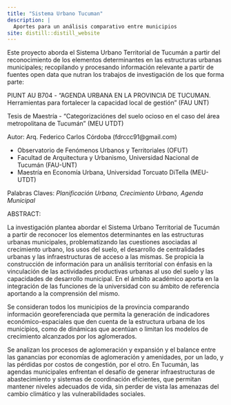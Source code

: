 ```yaml
---
title: "Sistema Urbano Tucuman"
description: |
  Aportes para un análisis comparativo entre municipios
site: distill::distill_website
---
```


Este proyecto aborda el Sistema Urbano Territorial de Tucumán a partir del reconocimiento de los elementos determinantes en las estructuras urbanas municipales; recopilando y procesando información relevante a partir de fuentes open data que nutran los trabajos de investigación de los que forma parte:

PIUNT AU B704 - "AGENDA URBANA EN LA PROVINCIA DE TUCUMAN. Herramientas para fortalecer la capacidad local de gestión" (FAU UNT) 

Tesis de Maestría - "Categorizaciónes del suelo ocioso en el caso del área metropolitana de Tucumán" (MEU UTDT) 

Autor: Arq. Federico Carlos Córdoba (fdrccc91@gmail.com)

* Observatorio de Fenómenos Urbanos y Territoriales (OFUT) 
* Facultad de Arquitectura y Urbanismo, Universidad Nacional de Tucumán (FAU-UNT)
* Maestría en Economía Urbana, Universidad Torcuato DiTella (MEU-UTDT)

Palabras Claves: *Planificación Urbana, Crecimiento Urbano, Agenda Municipal*

ABSTRACT:

La investigación plantea abordar el Sistema Urbano Territorial de Tucumán a partir de reconocer los elementos determinantes en las estructuras urbanas municipales, problematizando las cuestiones asociadas al crecimiento urbano, los usos del suelo, el desarrollo de centralidades urbanas y las infraestructuras de acceso a las mismas. Se propicia la construcción de información para un análisis territorial con énfasis en la vinculación de las actividades productivas urbanas al uso del suelo y las capacidades de desarrollo municipal. En el ámbito académico aporta en la integración de las funciones de la universidad con su ámbito de referencia aportando a la comprensión del mismo. 


Se consideran todos los municipios de la provincia comparando información georeferenciada que permita la generación de indicadores económico-espaciales que den cuenta de la estructura urbana de los municipios, como de dinámicas que acentúan o limitan los modelos de crecimiento alcanzados por los aglomerados.

Se analizan los procesos de aglomeración y expansión y el balance entre las ganancias por economías de aglomeración y amenidades, por un lado, y las pérdidas por costos de congestión, por el otro.
En Tucumán, las agendas municipales enfrentan el desafío de generar infraestructuras de abastecimiento y sistemas de coordinación eficientes, que permitan mantener niveles adecuados de vida, sin perder de vista las amenazas del cambio climático y las vulnerabilidades sociales.

